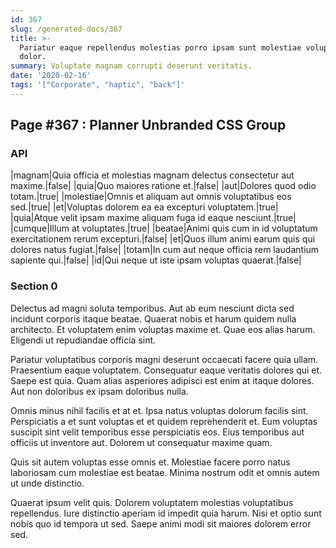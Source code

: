 ```yaml
---
id: 367
slug: /generated-docs/367
title: >-
  Pariatur eaque repellendus molestias porro ipsam sunt molestiae voluptatum
  dolor.
summary: Voluptate magnam corrupti deserunt veritatis.
date: '2020-02-16'
tags: '["Corporate", "haptic", "back"]'
---
```

## Page #367 : Planner Unbranded CSS Group

### API

|magnam|Quia officia et molestias magnam delectus consectetur aut maxime.|false|
|quia|Quo maiores ratione et.|false|
|aut|Dolores quod odio totam.|true|
|molestiae|Omnis et aliquam aut omnis voluptatibus eos sed.|true|
|et|Voluptas dolorem ea ea excepturi voluptatem.|true|
|quia|Atque velit ipsam maxime aliquam fuga id eaque nesciunt.|true|
|cumque|Illum at voluptates.|true|
|beatae|Animi quis cum in id voluptatum exercitationem rerum excepturi.|false|
|et|Quos illum animi earum quis qui dolores natus fugiat.|false|
|totam|In cum aut neque officia rem laudantium sapiente qui.|false|
|id|Qui neque ut iste ipsam voluptas quaerat.|false|




### Section 0
Delectus ad magni soluta temporibus. Aut ab eum nesciunt dicta sed incidunt corporis itaque beatae. Quaerat nobis et harum quidem nulla architecto. Et voluptatem enim voluptas maxime et. Quae eos alias harum. Eligendi ut repudiandae officia sint.
 Pariatur voluptatibus corporis magni deserunt occaecati facere quia ullam. Praesentium eaque voluptatem. Consequatur eaque veritatis dolores qui et. Saepe est quia. Quam alias asperiores adipisci est enim at itaque dolores. Aut non doloribus ex ipsam doloribus nulla.
 Omnis minus nihil facilis et at et. Ipsa natus voluptas dolorum facilis sint. Perspiciatis a et sunt voluptas et et quidem reprehenderit et.
Eum voluptas suscipit sint velit temporibus esse perspiciatis eos. Eius temporibus aut officiis ut inventore aut. Dolorem ut consequatur maxime quam.
 Quis sit autem voluptas esse omnis et. Molestiae facere porro natus laboriosam cum molestiae est beatae. Minima nostrum odit et omnis autem ut unde distinctio.
 Quaerat ipsum velit quis. Dolorem voluptatem molestias voluptatibus repellendus. Iure distinctio aperiam id impedit quia harum. Nisi et optio sunt nobis quo id tempora ut sed. Saepe animi modi sit maiores dolorem error sed.
